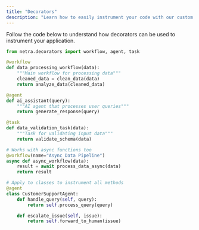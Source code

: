 ```yaml
---
title: "Decorators"
description: "Learn how to easily instrument your code with our custom decorators `@workflow`, `@agent`, and `@task`"
---
```


Follow the code below to understand how decorators can be used to instrument your application.

<CodeGroup>

```python Python
from netra.decorators import workflow, agent, task

@workflow
def data_processing_workflow(data):
    """Main workflow for processing data"""
    cleaned_data = clean_data(data)
    return analyze_data(cleaned_data)

@agent
def ai_assistant(query):
    """AI agent that processes user queries"""
    return generate_response(query)

@task
def data_validation_task(data):
    """Task for validating input data"""
    return validate_schema(data)

# Works with async functions too
@workflow(name="Async Data Pipeline")
async def async_workflow(data):
    result = await process_data_async(data)
    return result

# Apply to classes to instrument all methods
@agent
class CustomerSupportAgent:
    def handle_query(self, query):
        return self.process_query(query)

    def escalate_issue(self, issue):
        return self.forward_to_human(issue)
```

</CodeGroup>